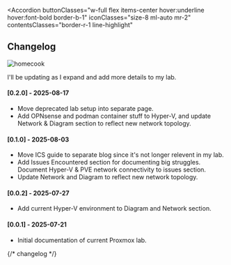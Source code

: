 


<section id="changelog" class="scroll-anchor-offset">

<Accordion
  buttonClasses="w-full flex items-center hover:underline hover:font-bold border-b-1"
  iconClasses="size-8 ml-auto mr-2"
  contentsClasses="border-r-1 line-highlight"
>
<h2 slot="title" class="ml-2 mt-2 mb-1 !border-b-0">Changelog</h2>
<span slot="contents">

<Image
  class="size-fit mb-0 mt-4"
  src={homecook}
  alt="homecook"
  width={200}
  height={200}
/>

I'll be updating as I expand and add more details to my lab.

#### [0.2.0] - 2025-08-17
- Move deprecated lab setup into separate page.
- Add OPNsense and podman container stuff to Hyper-V, and update Network & Diagram section to
  reflect new network topology.

#### [0.1.0] - 2025-08-03
- Move ICS guide to separate blog since it's not longer relevent in my lab.
- Add Issues Encountered section for documenting big struggles. Document Hyper-V & PVE network
  connectivity to issues section.
- Update Network and Diagram to reflect new network topology.

#### [0.0.2] - 2025-07-27
- Add current Hyper-V environment to Diagram and Network section.

#### [0.0.1] - 2025-07-21
- Initial documentation of current Proxmox lab.

</span>
</Accordion>

</section> {/* changelog */}

